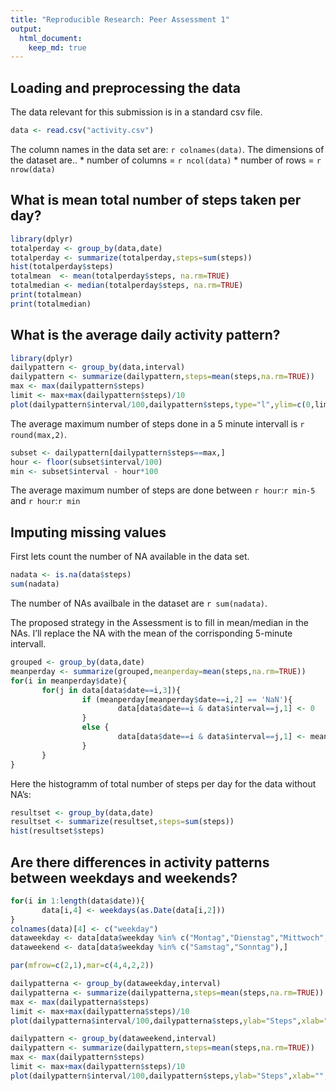 ```yaml
---
title: "Reproducible Research: Peer Assessment 1"
output: 
  html_document:
    keep_md: true
---
```


## Loading and preprocessing the data
The data relevant for this submission is in a standard csv file.
```r
data <- read.csv("activity.csv")
```
The column names in  the data set are: `r colnames(data)`.
The dimensions of the dataset are..
* number of columns = `r ncol(data)` 
* number of rows = `r nrow(data)`

## What is mean total number of steps taken per day?
```r
library(dplyr)
totalperday <- group_by(data,date)
totalperday <- summarize(totalperday,steps=sum(steps))
hist(totalperday$steps)
totalmean  <- mean(totalperday$steps, na.rm=TRUE)
totalmedian <- median(totalperday$steps, na.rm=TRUE)
print(totalmean)
print(totalmedian)
```

## What is the average daily activity pattern?
```r
library(dplyr)
dailypattern <- group_by(data,interval)
dailypattern <- summarize(dailypattern,steps=mean(steps,na.rm=TRUE))
max <- max(dailypattern$steps)
limit <- max+max(dailypattern$steps)/10
plot(dailypattern$interval/100,dailypattern$steps,type="l",ylim=c(0,limit),ylab="mean number of steps",xlab="intarval in a day")
```

The average maximum number of steps done in a 5 minute intervall is `r round(max,2)`.
```r
subset <- dailypattern[dailypattern$steps==max,]
hour <- floor(subset$interval/100)
min <- subset$interval - hour*100
```
The average maximum number of steps are done between `r hour`:`r min-5` and `r hour`:`r min` 

## Imputing missing values
First lets count the number of NA available in the data set.
```r
nadata <- is.na(data$steps)
sum(nadata)
```
The number of NAs availbale in the dataset are `r sum(nadata)`.

The proposed strategy in the Assessment is to fill in mean/median in the NAs.
I'll replace the NA with the mean of the corrisponding 5-minute intervall.
```r
grouped <- group_by(data,date)
meanperday <- summarize(grouped,meanperday=mean(steps,na.rm=TRUE))
for(i in meanperday$date){
       for(j in data[data$date==i,3]){
                if (meanperday[meanperday$date==i,2] == 'NaN'){
                        data[data$date==i & data$interval==j,1] <- 0  
                }   
                else {
                        data[data$date==i & data$interval==j,1] <- meanperday[meanperday$date==i,2]
                }
       }
}
```

Here the histogramm of total number of steps per day for the data without NA's:
```r
resultset <- group_by(data,date)
resultset <- summarize(resultset,steps=sum(steps))
hist(resultset$steps)
```




## Are there differences in activity patterns between weekdays and weekends?
```r
for(i in 1:length(data$date)){
       data[i,4] <- weekdays(as.Date(data[i,2]))
}
colnames(data)[4] <- c("weekday")
dataweekday <- data[data$weekday %in% c("Montag","Dienstag","Mittwoch","Donnerstag","Freitag"),]
dataweekend <- data[data$weekday %in% c("Samstag","Sonntag"),]

par(mfrow=c(2,1),mar=c(4,4,2,2))

dailypatterna <- group_by(dataweekday,interval)
dailypatterna <- summarize(dailypatterna,steps=mean(steps,na.rm=TRUE))
max <- max(dailypatterna$steps)
limit <- max+max(dailypatterna$steps)/10
plot(dailypatterna$interval/100,dailypatterna$steps,ylab="Steps",xlab="", main="weekday",type="l",ylim=c(0,limit))

dailypattern <- group_by(dataweekend,interval)
dailypattern <- summarize(dailypattern,steps=mean(steps,na.rm=TRUE))
max <- max(dailypattern$steps)
limit <- max+max(dailypattern$steps)/10
plot(dailypattern$interval/100,dailypattern$steps,ylab="Steps",xlab="", main="weekend",type="l",ylim=c(0,limit))
```